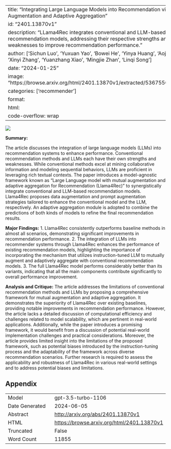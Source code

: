 
---
title: "Integrating Large Language Models into Recommendation via Mutual Augmentation and Adaptive Aggregation"
id: "2401.13870v1"
description: "LLama4Rec integrates conventional and LLM-based recommendation models, addressing their respective strengths and weaknesses to improve recommendation performance."
author: ['Sichun Luo', 'Yuxuan Yao', 'Bowei He', 'Yinya Huang', 'Aojun Zhou', 'Xinyi Zhang', 'Yuanzhang Xiao', 'Mingjie Zhan', 'Linqi Song']
date: "2024-01-25"
image: "https://browse.arxiv.org/html/2401.13870v1/extracted/5367550/main4.png"
categories: ['recommender']
format:
  html:
    code-overflow: wrap
---

![](https://browse.arxiv.org/html/2401.13870v1/extracted/5367550/main4.png)

**Summary:**

The article discusses the integration of large language models (LLMs) into recommendation systems to enhance performance. Conventional recommendation methods and LLMs each have their own strengths and weaknesses. While conventional methods excel at mining collaborative information and modeling sequential behaviors, LLMs are proficient in leveraging rich textual contexts. The paper introduces a model-agnostic framework known as "Large Language model with mutual augmentation and adaptive aggregation for Recommendation (Llama4Rec)" to synergistically integrate conventional and LLM-based recommendation models. Llama4Rec proposes data augmentation and prompt augmentation strategies tailored to enhance the conventional model and the LLM, respectively. An adaptive aggregation module is adopted to combine the predictions of both kinds of models to refine the final recommendation results. 

**Major Findings:**
1. Llama4Rec consistently outperforms baseline methods in almost all scenarios, demonstrating significant improvements in recommendation performance.
2. The integration of LLMs into recommender systems through Llama4Rec enhances the performance of existing recommendation models, highlighting the importance of incorporating the mechanism that utilizes instruction-tuned LLM to mutually augment and adaptively aggregate with conventional recommendation models.
3. The full Llama4Rec model performs considerably better than its variants, indicating that all the main components contribute significantly to overall performance improvement.

**Analysis and Critique:**
The article addresses the limitations of conventional recommendation methods and LLMs by proposing a comprehensive framework for mutual augmentation and adaptive aggregation. It demonstrates the superiority of Llama4Rec over existing baselines, providing notable improvements in recommendation performance. However, the article lacks a detailed discussion of computational efficiency and challenges related to model scalability, which are pertinent in real-world applications. Additionally, while the paper introduces a promising framework, it would benefit from a discussion of potential real-world implementation challenges and practical considerations. Moreover, the article provides limited insight into the limitations of the proposed framework, such as potential biases introduced by the instruction-tuning process and the adaptability of the framework across diverse recommendation scenarios. Further research is required to assess the applicability and robustness of Llama4Rec in various real-world settings and to address potential biases and limitations.

## Appendix

|          |          |
|----------|----------|
| Model     | gpt-3.5-turbo-1106       |
| Date Generated     | 2024-06-05       |
| Abstract | [http://arxiv.org/abs/2401.13870v1](http://arxiv.org/abs/2401.13870v1)        |
| HTML     | [https://browse.arxiv.org/html/2401.13870v1](https://browse.arxiv.org/html/2401.13870v1)       |
| Truncated       | False       |
| Word Count       | 11855       |